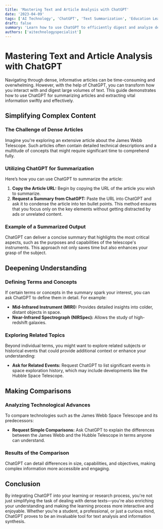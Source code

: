```yaml
---
title: 'Mastering Text and Article Analysis with ChatGPT'
date: '2023-04-09'
tags: ['AI Technology', 'ChatGPT', 'Text Summarization', 'Education Learning']
draft: false
summary: 'Learn how to use ChatGPT to efficiently digest and analyze dense articles, enhancing your understanding and saving time with advanced AI tools.'
authors: ['aitechnologyspecialist']
---
```


# Mastering Text and Article Analysis with ChatGPT

Navigating through dense, informative articles can be time-consuming and overwhelming. However, with the help of ChatGPT, you can transform how you interact with and digest large volumes of text. This guide demonstrates how to use ChatGPT for summarizing articles and extracting vital information swiftly and effectively.

## Simplifying Complex Content

### The Challenge of Dense Articles

Imagine you're exploring an extensive article about the James Webb Telescope. Such articles often contain detailed technical descriptions and a multitude of concepts that might require significant time to comprehend fully.

### Utilizing ChatGPT for Summarization

Here’s how you can use ChatGPT to summarize the article:

1. **Copy the Article URL:** Begin by copying the URL of the article you wish to summarize.
2. **Request a Summary from ChatGPT:** Paste the URL into ChatGPT and ask it to condense the article into ten bullet points. This method ensures that you focus only on the key elements without getting distracted by ads or unrelated content.

### Example of a Summarized Output

ChatGPT can deliver a concise summary that highlights the most critical aspects, such as the purposes and capabilities of the telescope's instruments. This approach not only saves time but also enhances your grasp of the subject.

## Deepening Understanding

### Defining Terms and Concepts

If certain terms or concepts in the summary spark your interest, you can ask ChatGPT to define them in detail. For example:

- **Mid-Infrared Instrument (MIRI):** Provides detailed insights into colder, distant objects in space.
- **Near-Infrared Spectrograph (NIRSpec):** Allows the study of high-redshift galaxies.

### Exploring Related Topics

Beyond individual terms, you might want to explore related subjects or historical events that could provide additional context or enhance your understanding:

- **Ask for Related Events:** Request ChatGPT to list significant events in space exploration history, which may include developments like the Hubble Space Telescope.

## Making Comparisons

### Analyzing Technological Advances

To compare technologies such as the James Webb Space Telescope and its predecessors:

- **Request Simple Comparisons:** Ask ChatGPT to explain the differences between the James Webb and the Hubble Telescope in terms anyone can understand.

### Results of the Comparison

ChatGPT can detail differences in size, capabilities, and objectives, making complex information more accessible and engaging.

## Conclusion

By integrating ChatGPT into your learning or research process, you're not just simplifying the task of dealing with dense texts—you're also enriching your understanding and making the learning process more interactive and enjoyable. Whether you’re a student, a professional, or just a curious mind, ChatGPT proves to be an invaluable tool for text analysis and information synthesis.

